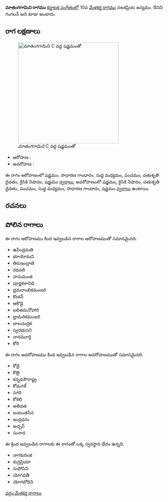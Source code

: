 {{Infobox ragam
	| name          	= మాతంగగామిని
	| synonym	    	= గంగలన్
	| mela          	= 
	| chakra        	= 
	| janaka        	= 
	| type          	= షడవ
	| arohanam      	= {{svaraC|S|G2|M1|P|D2|N2|S'}} 
	| avarohanam    	= {{svaraC|S'|N2|D2|P|M1|G2|S}}
	| jeeva         	=
	| chhaya        	=
	| nyasa         	=
	| vishesha      	= 
	| equivalent  		= 
}}
{{కర్ణాటక సంగీత రాగాలు}}
'''మాతంగగామిని రాగము''' [[కర్ణాటక సంగీతం]]లో 10వ [[మేళకర్త రాగము]] నటకప్రియ జన్యము. దీనిని గంగలన్ అని కూడా అంటారు.


==రాగ లక్షణాలు==
[[Image:matangagamini_kb2wiki.png|thumb|right|316px|''మాతంగగామిని'' C వద్ద షడ్జమంతో]]

* ఆరోహణ : {{svaraC|S|G2|M1|P|D2|N2|S'}} 
* అవరోహణ : {{svaraC|S'|N2|D2|P|M1|G2|S}}

ఈ రాగం ఆరోహణంలో షడ్జమం, సాధారణ  గాంధారం, సుద్ద మధ్యమం, పంచమం, చతుశృతి దైవతం, కైసికి నిషాదం, షడ్జమం [[స్వరాలు]], అవరోహణంలో షడ్జమం, కైసికి నిషాదం, చతుశృతి దైవతం, పంచమం, సుద్ద మధ్యమం, సాధారణ  గాంధారం, షడ్జమం [[స్వరాలు]] ఉంటాయి.

==రచనలు==



==పోలిన రాగాలు==
ఈ రాగం ఆరోహణము కింద ఇవ్వబడిన రాగాల ఆరోహణముతో సమానమైనది.
* ఉపేంద్రమతి
* భూయోమని
* తిరుఇంద్రాణి
* రథవలి
* హనుమంత
* పూర్ణకళానిధి
* భ్రమరాంబికమంజరి
* కొంకన్
* ఆకొడై
* లలితమనోహారి
* భ్రామరికమంజరి
* బాలచంద్రిక
*  స్వరభుసని
* నాదమూర్తి
* కోరి

ఈ రాగం అవరోహణము కింద ఇవ్వబడిన రాగాల అవరోహణముతో సమానమైనది.
* కోడై
* కొత్రి
* కన్నడసౌరాష్ట్ర
* కోమగళ్
* నగరి
* కోకలి
* అతిధత
* జయంతసేన
* ఇంద్రధను
* అచ్చన్
* సునాద

ఈ క్రింద ఇవ్వబడిన రాగాలకు ఈ రాగంతో ఒక్క స్వరస్థాన భేదం ఉన్నది.
* నాగకురింజి
* రుద్రప్రియా
* సుపోసిని
*  యోగవతీ
* యోగబోధిని



[[వర్గం:మేళకర్త రాగాలు]]